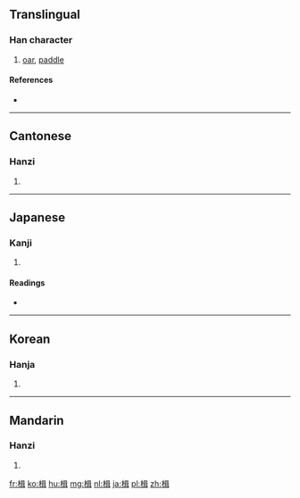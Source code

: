 ==Translingual==

===Han character===
{{Han char|rn=75|rad=木|as=09|sn=13|four=46941|canj=DRSJ|ids=⿰木咠}}

# [[oar]], [[paddle]]

====References====
* {{Han ref|kx=0541.030|dkj=15168|dj=0928.120|hdz=21249.010|uh=696B|ud=26987|bh=B7AA|bd=47018}}

----

==Cantonese==

===Hanzi===
{{yue-hanzi|jyut=[[zip3]], [[zip6]]|y=jip3, jip6}}

# {{defn|lang=yue|sort=木09}}

----

==Japanese==

===Kanji===
{{ja-kanji|grade=|rs=木09}}

# {{defn|lang=ja|sort=木09}}

====Readings====
* {{ja-readings|on=[[しゅう]] (shū), [[しょう]] (shō)|kun=[[かじ]] (kaji)}}

----

==Korean==

===Hanja===
{{ko-hanja|hangeul=[[즙]], [[접]]|eumhun=|rv=jeup, jeop|mr=chŭp, chŏp|y=cup, cep}}

# {{defn|lang=ko|sort=木09}}

----

==Mandarin==

===Hanzi===
{{cmn-hanzi|pin=[[jí]] ([[ji2]]), [[qià]] ([[qia4]])|wg=chi<sup>2</sup>, ch'ia<sup>4</sup>}}

# {{defn|lang=cmn|sort=木09}}

[[fr:楫]]
[[ko:楫]]
[[hu:楫]]
[[mg:楫]]
[[nl:楫]]
[[ja:楫]]
[[pl:楫]]
[[zh:楫]]